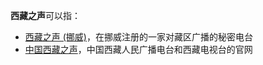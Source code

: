'''西藏之声'''可以指：

* [[西藏之声_(挪威)|西藏之声 (挪威)]]，在挪威注册的一家对藏区广播的秘密电台
* [[中国西藏之声|中国西藏之声]]，中国西藏人民广播电台和西藏电视台的官网

{{disambig|cat=四字消歧義}}